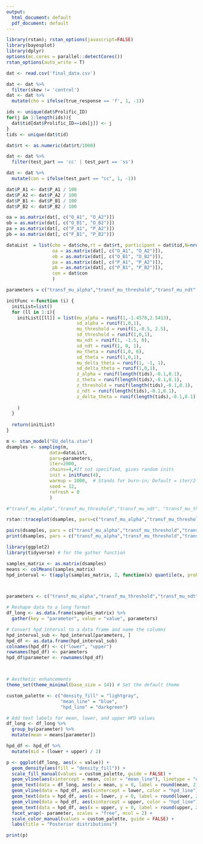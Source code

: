 ```yaml
---
output:
  html_document: default
  pdf_document: default
---
```

```r

library(rstan); rstan_options(javascript=FALSE)
library(bayesplot)
library(dplyr)
options(mc.cores = parallel::detectCores())
rstan_options(auto_write = T)

dat <- read.csv('final_data.csv')
```


```r

dat <- dat %>%
  filter(skew != 'control')
dat <- dat %>% 
  mutate(cho = ifelse(true_response == 'f', 1, -1))
```




```r
ids <- unique(dat$Prolific_ID)
for(j in 1:length(ids)){
  dat$tid[dat$Prolific_ID==ids[j]] <- j
}
tids <- unique(dat$tid)

dat$rt <- as.numeric(dat$rt/1000) 

dat <- dat %>%
  filter(test_part == 'cc' | test_part == 'ss')

dat <- dat %>%
  mutate(con = ifelse(test_part == "cc", 1, -1))


```

```r
dat$P_A1 <- dat$P_A1 / 100
dat$P_A2 <- dat$P_A2 / 100
dat$P_B1 <- dat$P_B1 / 100
dat$P_B2 <- dat$P_B2 / 100


```
  

```r
oa = as.matrix(dat[, c("O_A1", "O_A2")])
ob = as.matrix(dat[, c("O_B1", "O_B2")])
pa = as.matrix(dat[, c("P_A1", "P_A2")])
pb = as.matrix(dat[, c("P_B1", "P_B2")])
```

```r
dataList  = list(cho = dat$cho,rt = dat$rt, participant = dat$tid,N=nrow(dat),  L = length(tids),starting_point=0.5, 
                 oa = as.matrix(dat[, c("O_A1", "O_A2")]),
                 ob = as.matrix(dat[, c("O_B1", "O_B2")]),
                 pa = as.matrix(dat[, c("P_A1", "P_A2")]),
                 pb = as.matrix(dat[, c("P_B1", "P_B2")]),
                 con = dat$con
                 )

parameters = c("transf_mu_alpha","transf_mu_threshold","transf_mu_ndt", "transf_mu_theta","transf_mu_delta_theta", 'sd_threshold',"sd_alpha","sd_ndt", 'sd_theta', 'sd_delta_theta', "alpha_sbj","threshold_sbj","ndt_sbj",'theta_sbj','delta_theta_sbj', "log_lik")

```

```r
initFunc <-function (i) {
  initList=list()
  for (ll in 1:i){
    initList[[ll]] = list(mu_alpha = runif(1,-1.4578,2.5413), 
                          sd_alpha = runif(1,0,1),
                          mu_threshold = runif(1,-0.5, 2.5), 
                          sd_threshold = runif(1,0,1),
                          mu_ndt = runif(1, -1.5, 0),
                          sd_ndt = runif(1, 0, 1),
                          mu_theta = runif(1,0, 6), 
                          sd_theta = runif(1,0,1),
                          mu_delta_theta = runif(1, -1, 1), 
                          sd_delta_theta = runif(1,0,1),
                          z_alpha = runif(length(tids),-0.1,0.1),
                          z_theta = runif(length(tids),-0.1,0.1),
                          z_threshold = runif(length(tids),-0.1,0.1),
                          z_ndt = runif(length(tids),-0.1,0.1),
                          z_delta_theta = runif(length(tids),-0.1,0.1)
                        
    )
  }
  
  return(initList)
}
```

```r
m <- stan_model("EU_delta.stan")
dsamples <- sampling(m,  
                data=dataList, 
                pars=parameters,
                iter=2000, 
                chains=4,#If not specified, gives random inits
                init = initFunc(4),
                warmup = 1000,  # Stands for burn-in; Default = iter/2
                seed = 12,
                refresh = 0
                )

```

```r
#"transf_mu_alpha","transf_mu_threshold","transf_mu_ndt", "transf_mu_theta","transf_mu_delta_theta", 'sd_threshold',"sd_alpha","sd_ndt", 'sd_theta', 'sd_delta_theta', "alpha_sbj","threshold_sbj","ndt_sbj",'theta_sbj','delta_theta_sbj', "log_lik"

rstan::traceplot(dsamples, pars=c("transf_mu_alpha","transf_mu_threshold","transf_mu_ndt", "transf_mu_theta","transf_mu_delta_theta", 'sd_threshold',"sd_alpha","sd_ndt", 'sd_theta', 'sd_delta_theta', "lp__"), inc_warmup = TRUE, nrow = 3)

pairs(dsamples, pars = c("transf_mu_alpha","transf_mu_threshold","transf_mu_ndt", "transf_mu_theta","transf_mu_delta_theta", 'sd_threshold',"sd_alpha","sd_ndt", 'sd_theta', 'sd_delta_theta', "lp__"))
print(dsamples, pars = c("transf_mu_alpha","transf_mu_threshold","transf_mu_ndt", "transf_mu_theta","transf_mu_delta_theta", 'sd_threshold',"sd_alpha","sd_ndt", 'sd_theta', 'sd_delta_theta', "lp__"))
```



```r
library(ggplot2)
library(tidyverse) # for the gather function

samples_matrix <- as.matrix(dsamples)
means <- colMeans(samples_matrix)
hpd_interval <- t(apply(samples_matrix, 2, function(x) quantile(x, probs=c(0.025, 0.975))))



parameters <- c("transf_mu_alpha","transf_mu_threshold","transf_mu_ndt", "transf_mu_theta","transf_mu_delta_theta")

# Reshape data to a long format
df_long <- as.data.frame(samples_matrix) %>%
  gather(key = "parameter", value = "value", parameters)

# Convert hpd_interval to a data frame and name the columns
hpd_interval_sub <- hpd_interval[parameters, ]
hpd_df <- as.data.frame(hpd_interval_sub)
colnames(hpd_df) <- c("lower", "upper")
rownames(hpd_df) <- parameters
hpd_df$parameter <- rownames(hpd_df)



# Aesthetic enhancements
theme_set(theme_minimal(base_size = 14)) # Set the default theme

custom_palette <- c("density_fill" = "lightgray", 
                    "mean_line" = "blue", 
                    "hpd_line" = "darkgreen")

# Add text labels for mean, lower, and upper HPD values
df_long <- df_long %>%
  group_by(parameter) %>%
  mutate(mean = means[parameter])

hpd_df <- hpd_df %>%
  mutate(mid = (lower + upper) / 2)

p <- ggplot(df_long, aes(x = value)) + 
  geom_density(aes(fill = "density_fill")) + 
  scale_fill_manual(values = custom_palette, guide = FALSE) +
  geom_vline(aes(xintercept = mean, color = "mean_line"), linetype = "dashed", size = 1, alpha = 0.7) +
  geom_text(data = df_long, aes(x = mean, y = 0, label = round(mean, 2)), vjust = -0.5, hjust = 0.5, size = 4, color = custom_palette["mean_line"]) +
  geom_vline(data = hpd_df, aes(xintercept = lower, color = "hpd_line"), linetype = "solid", size = 1, alpha = 0.5) +
  geom_text(data = hpd_df, aes(x = lower, y = 0, label = round(lower, 2)), vjust = -0.5, hjust = -0.5, size = 4, color = custom_palette["hpd_line"]) +
  geom_vline(data = hpd_df, aes(xintercept = upper, color = "hpd_line"), linetype = "solid", size = 1, alpha = 0.5) +
  geom_text(data = hpd_df, aes(x = upper, y = 0, label = round(upper, 2)), vjust = -0.5, hjust = 1.5, size = 4, color = custom_palette["hpd_line"]) +
  facet_wrap(~ parameter, scales = "free", ncol = 2) +
  scale_color_manual(values = custom_palette, guide = FALSE) +
  labs(title = "Posterior distributions")

print(p)


```

